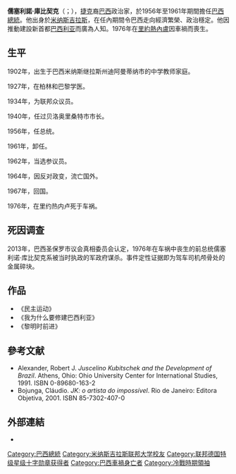 {{Infobox_President |
name=儒塞利諾·庫比契克<br />Juscelino Kubitschek
| nationality=[[巴西|巴西]]
| image=Juscelino.jpg
| term_start=1956年1月31日
| term_end=1961年1月31日
| predecessor=[[內雷烏·拉莫斯|內雷烏·拉莫斯]]
| successor=[[雅尼奧·奎德羅斯|雅尼奧·奎德羅斯]]
| birth_date={{birth date|1902|9|12|mf=y}}
| birth_place=[[米纳斯吉拉斯|米纳斯吉拉斯]][[Diamantina,_Minas_Gerais|Diamantina]]
| death_date={{death date and age|1976|8|22|1902|9|12|mf=y}}
| death_place=[[里約熱內盧|里約熱內盧]][[Resende,_Rio_de_Janeiro|Resende]]
| spouse=[[薩拉·庫比契克|薩拉·庫比契克]]
| party=[[巴西社会民主党|巴西社会民主党]]
| office=巴西總統
| order=21
| vicepresident=[[若昂·古拉特|若昂·古拉特]]
| alma mater=[[UFMG|UFMG]]
| profession=[[醫生|醫生]]
| signature=Juscelino Kubitschek Signature.svg
}}

'''儒塞利諾·庫比契克'''（{{lang-pt|'''Juscelino Kubitschek de Oliveira (JK)'''}}；{{bd|1902年|9月12日|1976年|8月22日|}}），[[捷克|捷克]]裔[[巴西|巴西]]政治家，於1956年至1961年期間擔任[[巴西總統|巴西總統]]。他出身於[[米纳斯吉拉斯|米纳斯吉拉斯]]，在任內期間令巴西走向經濟繁榮、政治穩定。他因推動建設新首都[[巴西利亚|巴西利亚]]而廣為人知。1976年在[[里約熱內盧|里約熱內盧]]因車禍而喪生。{{why}}

== 生平 ==
1902年，出生于巴西米纳斯继拉斯州迪阿曼蒂纳市的中学教师家庭。

1927年，在柏林和巴黎学医。

1934年，为联邦众议员。

1940年，任过贝洛奥里桑特市市长。

1956年，任总统。

1961年，卸任。

1962年，当选参议员。

1964年，因反对政变，流亡国外。

1967年，回国。

1976年，在里约热内卢死于车祸。

== 死因调查 ==
2013年，巴西圣保罗市议会真相委员会认定，1976年在车祸中丧生的前总统儒塞利诺·库比契克系被当时执政的军政府谋杀。事件定性证据即为驾车司机颅骨处的金属碎块。

== 作品 ==
*《民主运动》
*《我为什么要修建巴西利亚》
*《黎明时前进》

==參考文献==
* Alexander, Robert J. ''Juscelino Kubitschek and the Development of Brazil''. Athens, Ohio: Ohio University Center for International Studies, 1991. ISBN 0-89680-163-2
* Bojunga, Cláudio. ''JK: o artista do impossível''. Rio de Janeiro: Editora Objetiva, 2001. ISBN 85-7302-407-0 {{pt icon}}

==外部連結==
{{Commonscat|Juscelino Kubitschek}}
*{{cite web |url=http://www.time.com/time/magazine/article/0,9171,893381-4,00.html |title=''The Man from Minas'' |author= |date=1956年2月13日 |work= |publisher=[[時代雜誌|時代雜誌]] |accessdate=2010年7月25日 |archive-date=2012年10月22日 |archive-url=https://web.archive.org/web/20121022195330/http://www.time.com/time/magazine/article/0,9171,893381-4,00.html |dead-url=no }}

{{start box}}
{{s-off}}
{{Succession box | before=José Oswaldo de Araújo | title=[[贝洛奥里藏特|貝洛奥里藏特市]]市長 | after=João Gusman Júnior| years=1940–1945}}
{{Succession box | before=[[Milton_Soares_Campos|Milton Soares Campos]] | title=[[米纳斯吉拉斯|米納斯吉拉斯州]]州長 | after=[[Clóvis_Salgado_da_Gama|Clóvis Salgado da Gama]] | years=1951–1955}}
{{succession box | before = [[內雷烏·拉莫斯|內雷烏·拉莫斯]] | title = [[巴西總統|巴西總統]] |years= 1956 – 1961| after = [[雅尼奧·奎德羅斯|雅尼奧·奎德羅斯]]}}
{{end box}}

{{巴西總統}}
{{Authority control}}
{{DEFAULTSORT:Kubitschek, Juscelino}}
[[Category:巴西總統|Category:巴西總統]]
[[Category:米纳斯吉拉斯联邦大学校友|Category:米纳斯吉拉斯联邦大学校友]]
[[Category:联邦德国特级星级十字勋章获得者|Category:联邦德国特级星级十字勋章获得者]]
[[Category:巴西車禍身亡者|Category:巴西車禍身亡者]]
[[Category:冷戰時期領袖|Category:冷戰時期領袖]]